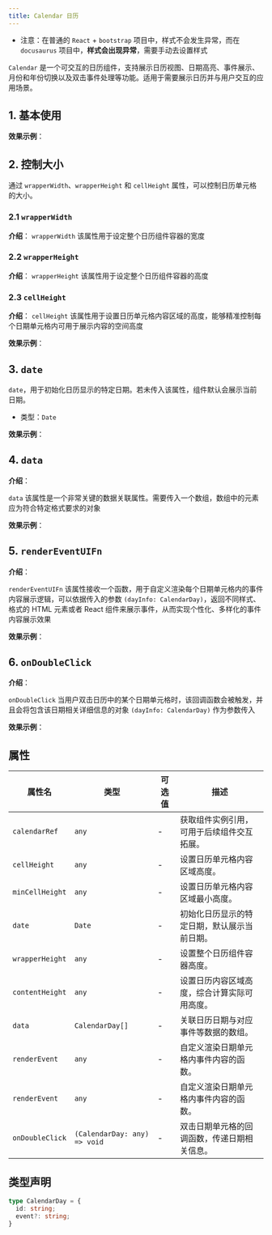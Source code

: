 ```yaml
---
title: Calendar 日历
---
```




* 注意：在普通的 `React` + `bootstrap` 项目中，样式不会发生异常，而在 `docusaurus` 项目中，**样式会出现异常**，需要手动去设置样式

`Calendar` 是一个可交互的日历组件，支持展示日历视图、日期高亮、事件展示、月份和年份切换以及双击事件处理等功能。适用于需要展示日历并与用户交互的应用场景。

## 1. 基本使用

**效果示例**：

<Calendar />

## 2. 控制大小

通过 `wrapperWidth`、`wrapperHeight` 和 `cellHeight` 属性，可以控制日历单元格的大小。

### 2.1 `wrapperWidth`

**介绍**：
`wrapperWidth` 该属性用于设定整个日历组件容器的宽度

### 2.2 `wrapperHeight`

**介绍**：
`wrapperHeight` 该属性用于设定整个日历组件容器的高度

### 2.3 `cellHeight`

**介绍**：
`cellHeight` 该属性用于设置日历单元格内容区域的高度，能够精准控制每个日期单元格内可用于展示内容的空间高度

**效果示例**：

<SizeCalendar />

## 3. `date`

`date`，用于初始化日历显示的特定日期。若未传入该属性，组件默认会展示当前日期。
* 类型：`Date`

**效果示例**：

<DateCalendar />


## 4. `data`

**介绍**：

`data` 该属性是一个非常关键的数据关联属性。需要传入一个数组，数组中的元素应为符合特定格式要求的对象

**效果示例**：

<DataCalendar />


## 5. `renderEventUIFn`

**介绍**：

`renderEventUIFn` 该属性接收一个函数，用于自定义渲染每个日期单元格内的事件内容展示逻辑，可以依据传入的参数 `(dayInfo: CalendarDay)`，返回不同样式、格式的 HTML 元素或者 React 组件来展示事件，从而实现个性化、多样化的事件内容展示效果

**效果示例**：

<RenderEventUICalendar />

## 6. `onDoubleClick`

**介绍**：

`onDoubleClick` 当用户双击日历中的某个日期单元格时，该回调函数会被触发，并且会将包含该日期相关详细信息的对象 `(dayInfo: CalendarDay)` 作为参数传入

**效果示例**：

<DoubleClickCalendar />

## 属性

| 属性名 | 类型 | 可选值 | 描述 |
| ---- | ---- | ---- | ---- |
| `calendarRef` | `any` | - | 获取组件实例引用，可用于后续组件交互拓展。 |
| `cellHeight` | `any` | - | 设置日历单元格内容区域高度。 |
| `minCellHeight` | `any` | - | 设置日历单元格内容区域最小高度。 |
| `date` | `Date` | - | 初始化日历显示的特定日期，默认展示当前日期。 |
| `wrapperHeight` | `any` | - | 设置整个日历组件容器高度。 |
| `contentHeight` | `any` | - | 设置日历内容区域高度，综合计算实际可用高度。 |
| `data` | `CalendarDay[]` | - | 关联日历日期与对应事件等数据的数组。 |
| `renderEvent` | `any` | - | 自定义渲染日期单元格内事件内容的函数。 |
| `renderEvent` | `any` | - | 自定义渲染日期单元格内事件内容的函数。 |
| `onDoubleClick` | `(CalendarDay: any) => void` | - | 双击日期单元格的回调函数，传递日期相关信息。 |

## 类型声明
```ts
type CalendarDay = {
  id: string;
  event?: string;
}
```
